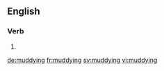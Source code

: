 ==English==

===Verb===
{{head|en|present participle}}

# {{present participle of|muddy|lang=en}}

[[de:muddying]]
[[fr:muddying]]
[[sv:muddying]]
[[vi:muddying]]